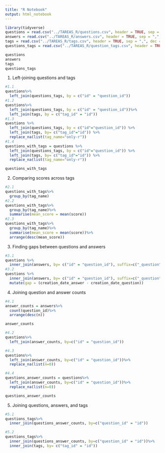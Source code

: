 ```yaml
---
title: "R Notebook"
output: html_notebook
---
```


```r
library(tidyverse)
questions = read.csv("../TAREAS_R/questions.csv", header = TRUE, sep = ",", dec = ".")
answers = read.csv("../TAREAS_R/answers.csv", header = TRUE, sep = ",", dec = ".")
tags = read.csv("../TAREAS_R/tags.csv", header = TRUE, sep = ",", dec = ".")
questions_tags = read.csv("../TAREAS_R/question_tags.csv", header = TRUE, sep = ",", dec = ".")

questions
answers
tags
questions_tags
```

1. Left-joining questions and tags

```r
#1.1
questions%>%
  left_join(questions_tags, by = c("id" = "question_id"))
#1.2
questions%>%
  left_join(questions_tags, by = c("id" = "question_id"))%>%
  left_join(tags, by = c("tag_id" = "id"))
#1.3
questions %>%
  left_join(questions_tags, by = c("id"="question_id")) %>%
  left_join(tags, by= c("tag_id"="id")) %>%
  replace_na(list(tag_name="only-r"))
#1.4
questions_with_tags = questions %>%
  left_join(questions_tags, by = c("id"="question_id")) %>%
  left_join(tags, by= c("tag_id"="id")) %>%
  replace_na(list(tag_name="only-r"))

questions_with_tags

```
2. Comparing scores across tags

```r
#2.1
questions_with_tags%>%
  group_by(tag_name)
#2.2
questions_with_tags%>%
  group_by(tag_name)%>%
  summarise(mean_score = mean(score))
#2.3
questions_with_tags%>%
  group_by(tag_name)%>%
  summarise(mean_score = mean(score))%>%
  arrange(desc(mean_score))
```


3. Finding gaps between questions and answers

```r
#3.1
questions %>%
  inner_join(answers, by= c("id" = "question_id"), suffix=c("_question", "_answer"))
#3.2
questions %>%
  inner_join(answers, by= c("id" = "question_id"), suffix=c("_question", "_answer"))%>%
  mutate(gap = (creation_date_answer - creation_date_question))
```

4. Joining question and answer counts

```r
#4.1
answer_counts = answers%>%
  count(question_id)%>%
  arrange(desc(n))

answer_counts

#4.2
questions%>%
  left_join(answer_counts, by=c("id" = "question_id"))

#4.3
questions%>%
  left_join(answer_counts, by=c("id" = "question_id"))%>%
  replace_na(list(n=0))

#4.4
questions_answer_counts = questions%>%
  left_join(answer_counts, by=c("id" = "question_id"))%>%
  replace_na(list(n=0))

questions_answer_counts

```

5. Joining questions, answers, and tags

```r
#5.1
questions_tags%>%
  inner_join(questions_answer_counts, by=c("question_id" = "id"))

#5.2
questions_tags%>%
  inner_join(questions_answer_counts, by=c("question_id" = "id"))%>%
  inner_join(tags, by= c("tag_id" = "id"))
```








